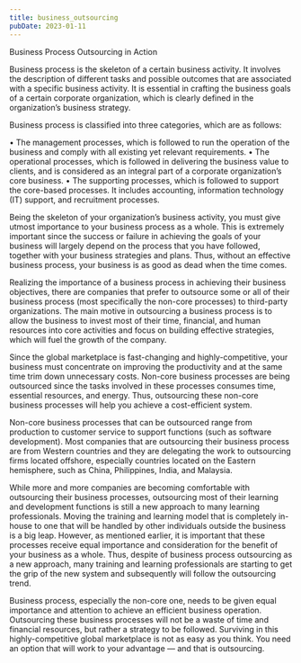 ```yaml
---
title: business_outsourcing
pubDate: 2023-01-11
---
```


Business Process Outsourcing in Action


Business process is the skeleton of a certain business activity. It involves the description of different tasks and possible outcomes that are associated with a specific business activity. It is essential in crafting the business goals of a certain corporate organization, which is clearly defined in the organization’s business strategy. 

Business process is classified into three categories, which are as follows:

•	The management processes, which is followed to run the operation of the business and comply with all existing yet relevant requirements. 
•	The operational processes, which is followed in delivering the business value to clients, and is considered as an integral part of a corporate organization’s core business. 
•	The supporting processes, which is followed to support the core-based processes. It includes accounting, information technology (IT) support, and recruitment processes. 

Being the skeleton of your organization’s business activity, you must give utmost importance to your business process as a whole. This is extremely important since the success or failure in achieving the goals of your business will largely depend on the process that you have followed, together with your business strategies and plans. Thus, without an effective business process, your business is as good as dead when the time comes. 

Realizing the importance of a business process in achieving their business objectives, there are companies that prefer to outsource some or all of their business process (most specifically the non-core processes) to third-party organizations. The main motive in outsourcing a business process is to allow the business to invest most of their time, financial, and human resources into core activities and focus on building effective strategies, which will fuel the growth of the company. 

Since the global marketplace is fast-changing and highly-competitive, your business must concentrate on improving the productivity and at the same time trim down unnecessary costs. Non-core business processes are being outsourced since the tasks involved in these processes consumes time, essential resources, and energy. Thus, outsourcing these non-core business processes will help you achieve a cost-efficient system. 

Non-core business processes that can be outsourced range from production to customer service to support functions (such as software development). Most companies that are outsourcing their business process are from Western countries and they are delegating the work to outsourcing firms located offshore, especially countries located on the Eastern hemisphere, such as China, Philippines, India, and Malaysia. 

While more and more companies are becoming comfortable with outsourcing their business processes, outsourcing most of their learning and development functions is still a new approach to many learning professionals. Moving the training and learning model that is completely in-house to one that will be handled by other individuals outside the business is a big leap. However, as mentioned earlier, it is important that these processes receive equal importance and consideration for the benefit of your business as a whole. Thus, despite of business process outsourcing as a new approach, many training and learning professionals are starting to get the grip of the new system and subsequently will follow the outsourcing trend. 

Business process, especially the non-core one, needs to be given equal importance and attention to achieve an efficient business operation. Outsourcing these business processes will not be a waste of time and financial resources, but rather a strategy to be followed. Surviving in this highly-competitive global marketplace is not as easy as you think. You need an option that will work to your advantage — and that is outsourcing.
